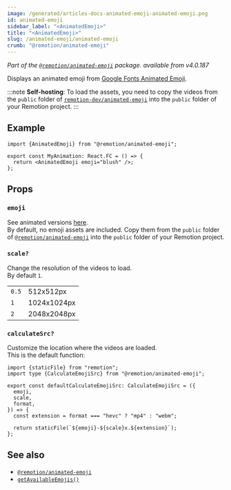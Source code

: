 ```yaml
---
image: /generated/articles-docs-animated-emoji-animated-emoji.png
id: animated-emoji
sidebar_label: "<AnimatedEmoji>"
title: "<AnimatedEmoji>"
slug: /animated-emoji/animated-emoji
crumb: "@remotion/animated-emoji"
---
```



_Part of the [`@remotion/animated-emoji`](/docs/animated-emoji) package._
_available from v4.0.187_

Displays an animated emoji from [Google Fonts Animated Emoji](https://googlefonts.github.io/noto-emoji-animation/).

:::note
**Self-hosting**: To load the assets, you need to copy the videos from the `public` folder of [`remotion-dev/animated-emoji`](https://github.com/remotion-dev/animated-emoji) into the `public` folder of your Remotion project.
:::

## Example

```tsx title="Animation.tsx"
import {AnimatedEmoji} from "@remotion/animated-emoji";

export const MyAnimation: React.FC = () => {
  return <AnimatedEmoji emoji="blush" />;
};
```

## Props

### `emoji`

See animated versions [here](https://googlefonts.github.io/noto-emoji-animation/).  
By default, no emoji assets are included. Copy them from the `public` folder of [`@remotion/animated-emoji`](/docs/animated-emoji) into the `public` folder of your Remotion project.

<AvailableEmoji />

### `scale?`

Change the resolution of the videos to load.  
By default `1`.

<table>
  <tr>
    <td>
      <code>0.5</code>
    </td>
    <td>512x512px</td>
  </tr>
  <tr>
    <td>
      <code>1</code>
    </td>
    <td>1024x1024px</td>
  </tr>
  <tr>
    <td>
      <code>2</code>
    </td>
    <td>2048x2048px</td>
  </tr>
</table>

### `calculateSrc?`

Customize the location where the videos are loaded.  
This is the default function:

```tsx twoslash title="calculate-src.ts"
import {staticFile} from "remotion";
import type {CalculateEmojiSrc} from "@remotion/animated-emoji";

export const defaultCalculateEmojiSrc: CalculateEmojiSrc = ({
  emoji,
  scale,
  format,
}) => {
  const extension = format === "hevc" ? "mp4" : "webm";

  return staticFile(`${emoji}-${scale}x.${extension}`);
};
```

## See also

- [`@remotion/animated-emoji`](/docs/animated-emoji)
- [`getAvailableEmojis()`](/docs/animated-emoji/get-available-emoji)
